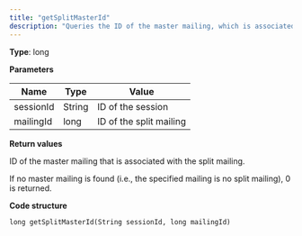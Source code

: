 ```yaml
---
title: "getSplitMasterId"
description: "Queries the ID of the master mailing, which is associated with a specific split mailing in Optimizely Campaign."
---
```


**Type**: long

**Parameters**

| Name      | Type   | Value                   |
| --------- | ------ | ----------------------- |
| sessionId | String | ID of the session       |
| mailingId | long   | ID of the split mailing |

**Return values**

ID of the master mailing that is associated with the split mailing.

If no master mailing is found (i.e., the specified mailing is no split mailing), 0 is returned.

**Code structure**

`long getSplitMasterId(String sessionId, long mailingId)
`